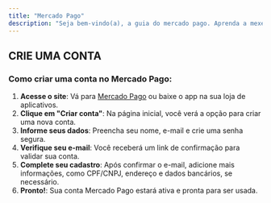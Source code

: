 ```yaml
---
title: "Mercado Pago"
description: "Seja bem-vindo(a), a guia do mercado pago. Aprenda a mexer e receber com o nosssa plataforma usando o mercado pago. "
---
```


## **CRIE UMA CONTA**

### Como criar uma conta no Mercado Pago:

1. **Acesse o site**: Vá para [Mercado Pago](https://www.mercadopago.com.br) ou baixe o app na sua loja de aplicativos.
2. **Clique em "Criar conta"**: Na página inicial, você verá a opção para criar uma nova conta.
3. **Informe seus dados**: Preencha seu nome, e-mail e crie uma senha segura.
4. **Verifique seu e-mail**: Você receberá um link de confirmação para validar sua conta.
5. **Complete seu cadastro**: Após confirmar o e-mail, adicione mais informações, como CPF/CNPJ, endereço e dados bancários, se necessário.
6. **Pronto\!**: Sua conta Mercado Pago estará ativa e pronta para ser usada.